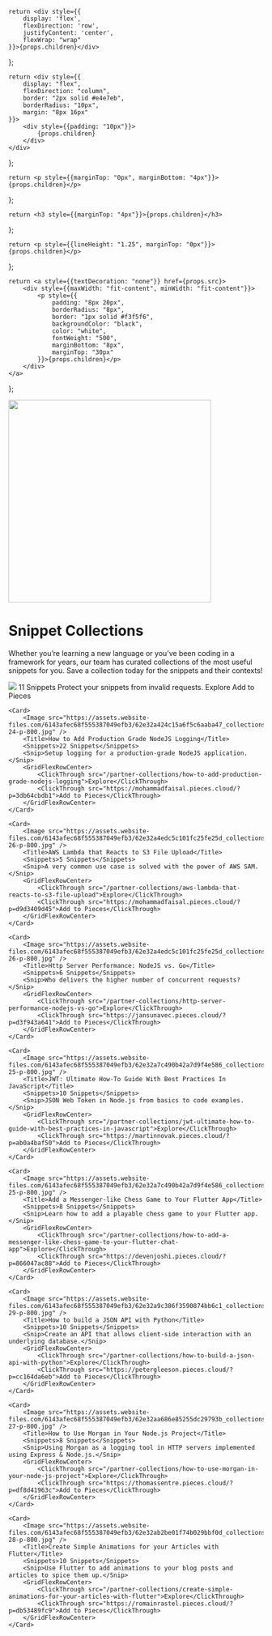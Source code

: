     return <div style={{
        display: 'flex',
        flexDirection: 'row',
        justifyContent: 'center',
        flexWrap: "wrap"
    }}>{props.children}</div>
};

    return <div style={{
        display: "flex",
        flexDirection: "column",
        border: "2px solid #e4e7eb",
        borderRadius: "10px",
        margin: "8px 16px"
    }}>
        <div style={{padding: "10px"}}>
            {props.children}
        </div>
    </div>
};

    return <p style={{marginTop: "0px", marginBottom: "4px"}}>{props.children}</p>
};

    return <h3 style={{marginTop: "4px"}}>{props.children}</h3>
};

    return <p style={{lineHeight: "1.25", marginTop: "0px"}}>{props.children}</p>
};

    return <a style={{textDecoration: "none"}} href={props.src}>
        <div style={{maxWidth: "fit-content", minWidth: "fit-content"}}>
            <p style={{
                padding: "8px 20px",
                borderRadius: "8px",
                border: "1px solid #f3f5f6",
                backgroundColor: "black",
                color: "white",
                fontWeight: "500",
                marginBottom: "8px",
                marginTop: "30px"
            }}>{props.children}</p>
        </div>
    </a>
};

<Image width="400" src="/assets/headers/light/partner_collections_header_framework.png" />

# Snippet Collections

Whether you’re learning a new language or you’ve been coding in a framework for years, our team has curated collections of the most useful snippets for you. Save a collection today for the snippets and their contexts!

<GridFlexRowCenter>
    <Card>
        <Image src="https://assets.website-files.com/6143afec68f555387049efb3/62e32a4edc5c101fc25fe25d_collections_web_images-26-p-800.jpg" />
        <Title>How to Validate Incoming Requests in ExpressJS</Title>
        <Snippets>11 Snippets</Snippets>
        <Snip>Protect your snippets from invalid requests.</Snip>
        <GridFlexRowCenter>
            <ClickThrough src="/partner-collections/how-to-validate-incoming-requests-in-expressjs">Explore</ClickThrough>
            <ClickThrough src="https://mohammadfaisal.pieces.cloud/?p=ea5c40a7ea">Add to Pieces</ClickThrough>
        </GridFlexRowCenter>
    </Card>

    <Card>
        <Image src="https://assets.website-files.com/6143afec68f555387049efb3/62e32a424c15a6f5c6aaba47_collections_web_images-24-p-800.jpg" />
        <Title>How to Add Production Grade NodeJS Logging</Title>
        <Snippets>22 Snippets</Snippets>
        <Snip>Setup logging for a production-grade NodeJS application.</Snip>
        <GridFlexRowCenter>
            <ClickThrough src="/partner-collections/how-to-add-production-grade-nodejs-logging">Explore</ClickThrough>
            <ClickThrough src="https://mohammadfaisal.pieces.cloud/?p=3db64cbdb1">Add to Pieces</ClickThrough>
        </GridFlexRowCenter>
    </Card>

    <Card>
        <Image src="https://assets.website-files.com/6143afec68f555387049efb3/62e32a4edc5c101fc25fe25d_collections_web_images-26-p-800.jpg" />
        <Title>AWS Lambda that Reacts to S3 File Upload</Title>
        <Snippets>5 Snippets</Snippets>
        <Snip>A very common use case is solved with the power of AWS SAM.</Snip>
        <GridFlexRowCenter>
            <ClickThrough src="/partner-collections/aws-lambda-that-reacts-to-s3-file-upload">Explore</ClickThrough>
            <ClickThrough src="https://mohammadfaisal.pieces.cloud/?p=d9d3409d45">Add to Pieces</ClickThrough>
        </GridFlexRowCenter>
    </Card>

    <Card>
        <Image src="https://assets.website-files.com/6143afec68f555387049efb3/62e32a4edc5c101fc25fe25d_collections_web_images-26-p-800.jpg" />
        <Title>Http Server Performance: NodeJS vs. Go</Title>
        <Snippets>6 Snippets</Snippets>
        <Snip>Who delivers the higher number of concurrent requests?</Snip>
        <GridFlexRowCenter>
            <ClickThrough src="/partner-collections/http-server-performance-nodejs-vs-go">Explore</ClickThrough>
            <ClickThrough src="https://jansunavec.pieces.cloud/?p=d3f943a641">Add to Pieces</ClickThrough>
        </GridFlexRowCenter>
    </Card>

    <Card>
        <Image src="https://assets.website-files.com/6143afec68f555387049efb3/62e32a7c490b42a7d9f4e586_collections_web_images-25-p-800.jpg" />
        <Title>JWT: Ultimate How-To Guide With Best Practices In JavaScript</Title>
        <Snippets>10 Snippets</Snippets>
        <Snip>JSON Web Token in Node.js from basics to code examples.</Snip>
        <GridFlexRowCenter>
            <ClickThrough src="/partner-collections/jwt-ultimate-how-to-guide-with-best-practices-in-javascript">Explore</ClickThrough>
            <ClickThrough src="https://martinnovak.pieces.cloud/?p=ab0a4baf50">Add to Pieces</ClickThrough>
        </GridFlexRowCenter>
    </Card>

    <Card>
        <Image src="https://assets.website-files.com/6143afec68f555387049efb3/62e32a7c490b42a7d9f4e586_collections_web_images-25-p-800.jpg" />
        <Title>Add a Messenger-like Chess Game to Your Flutter App</Title>
        <Snippets>8 Snippets</Snippets>
        <Snip>Learn how to add a playable chess game to your Flutter app.</Snip>
        <GridFlexRowCenter>
            <ClickThrough src="/partner-collections/how-to-add-a-messenger-like-chess-game-to-your-flutter-chat-app">Explore</ClickThrough>
            <ClickThrough src="https://devenjoshi.pieces.cloud/?p=866047ac88">Add to Pieces</ClickThrough>
        </GridFlexRowCenter>
    </Card>

    <Card>
        <Image src="https://assets.website-files.com/6143afec68f555387049efb3/62e32a9c386f3590874bb6c1_collections_web_images-29-p-800.jpg" />
        <Title>How to build a JSON API with Python</Title>
        <Snippets>10 Snippets</Snippets>
        <Snip>Create an API that allows client-side interaction with an underlying database.</Snip>
        <GridFlexRowCenter>
            <ClickThrough src="/partner-collections/how-to-build-a-json-api-with-python">Explore</ClickThrough>
            <ClickThrough src="https://petergleeson.pieces.cloud/?p=cc164da6eb">Add to Pieces</ClickThrough>
        </GridFlexRowCenter>
    </Card>

    <Card>
        <Image src="https://assets.website-files.com/6143afec68f555387049efb3/62e32aa686e85255dc29793b_collections_web_images-27-p-800.jpg" />
        <Title>How to Use Morgan in Your Node.js Project</Title>
        <Snippets>8 Snippets</Snippets>
        <Snip>Using Morgan as a logging tool in HTTP servers implemented using Express & Node.js.</Snip>
        <GridFlexRowCenter>
            <ClickThrough src="/partner-collections/how-to-use-morgan-in-your-node-js-project">Explore</ClickThrough>
            <ClickThrough src="https://thomassentre.pieces.cloud/?p=df8d41963c">Add to Pieces</ClickThrough>
        </GridFlexRowCenter>
    </Card>

    <Card>
        <Image src="https://assets.website-files.com/6143afec68f555387049efb3/62e32ab2be01f74b029bbf0d_collections_web_images-28-p-800.jpg" />
        <Title>Create Simple Animations for your Articles with Flutter</Title>
        <Snippets>10 Snippets</Snippets>
        <Snip>Use Flutter to add animations to your blog posts and articles to spice them up.</Snip>
        <GridFlexRowCenter>
            <ClickThrough src="/partner-collections/create-simple-animations-for-your-articles-with-flutter">Explore</ClickThrough>
            <ClickThrough src="https://romainrastel.pieces.cloud/?p=db53489fc9">Add to Pieces</ClickThrough>
        </GridFlexRowCenter>
    </Card>
</GridFlexRowCenter>